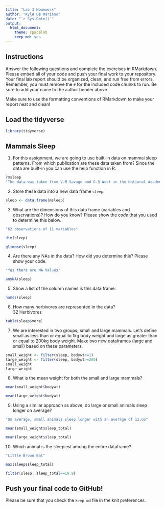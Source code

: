 ```yaml
---
title: "Lab 3 Homework"
author: "Kyle De Mariano"
date: "`r Sys.Date()`"
output:
  html_document: 
    theme: spacelab
    keep_md: yes
---
```


## Instructions
Answer the following questions and complete the exercises in RMarkdown. Please embed all of your code and push your final work to your repository. Your final lab report should be organized, clean, and run free from errors. Remember, you must remove the `#` for the included code chunks to run. Be sure to add your name to the author header above.  

Make sure to use the formatting conventions of RMarkdown to make your report neat and clean!  

## Load the tidyverse
```r
library(tidyverse)
```

## Mammals Sleep
1. For this assignment, we are going to use built-in data on mammal sleep patterns. From which publication are these data taken from? Since the data are built-in you can use the help function in R.
```r
?msleep
"The data was taken from V.M Savage and G.B West in the National Academy of Sciences in 2007"
```

2. Store these data into a new data frame `sleep`.
```r
sleep <- data.frame(msleep)
```

3. What are the dimensions of this data frame (variables and observations)? How do you know? Please show the *code* that you used to determine this below.  
```r
"62 observations of 11 variables"
```
```r
dim(sleep)
```


```r
glimpse(sleep)
```


4. Are there any NAs in the data? How did you determine this? Please show your code.
```r
"Yes there are NA Values"
```
```r
anyNA(sleep)
```

5. Show a list of the column names is this data frame.
```r
names(sleep)
```

6. How many herbivores are represented in the data?  
32 Herbivores
```r
table(sleep$vore)
```

7. We are interested in two groups; small and large mammals. Let's define small as less than or equal to 1kg body weight and large as greater than or equal to 200kg body weight. Make two new dataframes (large and small) based on these parameters.
```r
small_weight <- filter(sleep, bodywt<=1)
large_weight <- filter(sleep, bodywt>=200)
small_weight
large_weight
```

8. What is the mean weight for both the small and large mammals?
```r
mean(small_weight$bodywt)
```

```r
mean(large_weight$bodywt)
```

9. Using a similar approach as above, do large or small animals sleep longer on average? 
```r
"On average, small animals sleep longer with an average of 12.66"
```

```r
mean(small_weight$sleep_total)
```

```r
mean(large_weight$sleep_total)
```

10. Which animal is the sleepiest among the entire dataframe?
```r
"Little Brown Bat"
```
```r
max(sleep$sleep_total)
```
```r
filter(sleep, sleep_total==19.9)
```

## Push your final code to GitHub!
Please be sure that you check the `keep md` file in the knit preferences.   